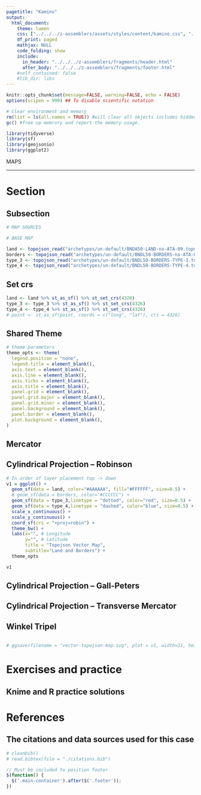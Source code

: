 ```yaml
---
pagetitle: "Kamino"
output: 
  html_document:
    theme: lumen
    css: ["../../../z-assemblers/assets/styles/content/kamino.css", "../../../z-assemblers/assets/icons/line-awesome/css/line-awesome.css"]
    df_print: paged
    mathjax: NULL
    code_folding: show
    include:
      in_header: "../../../z-assemblers/fragments/header.html"
      after_body: "../../../z-assemblers/fragments/footer.html"
    #self_contained: false
    #lib_dir: libs
---
```


```r

knitr::opts_chunk$set(message=FALSE, warning=FALSE, echo = FALSE)
options(scipen = 999) ## To disable scientific notation

# Clear environment and memory
rm(list = ls(all.names = TRUE)) #will clear all objects includes hidden objects.
gc() #free up memrory and report the memory usage.

library(tidyverse)
library(sf)
library(geojsonio)
library(ggplot2)

```

<div class="activity">
MAPS  
</div>

***

# Section
## Subsection

```r

# MAP SOURCES

# BASE MAP

land <- topojson_read("archetypes/un-default/BNDA50-LAND-no-ATA-09.topojson")
borders <- topojson_read("archetypes/un-default/BNDL50-BORDERS-no-ATA-09.topojson")
type_3 <- topojson_read("archetypes/un-default/BNDL50-BORDERS-TYPE-3.topojson")
type_4 <- topojson_read("archetypes/un-default/BNDL50-BORDERS-TYPE-4.topojson")


```


## Set crs


```r

land <- land %>% st_as_sf() %>% st_set_crs(4326)
type_3 <- type_3 %>% st_as_sf() %>% st_set_crs(4326)
type_4 <- type_4 %>% st_as_sf() %>% st_set_crs(4326)
# point <- st_as_sf(point, coords = c("long", "lat"), crs = 4326)

```


## Shared Theme


```r

# theme parameters
theme_opts <- theme(
  legend.position = "none",
  legend.title = element_blank(),
  axis.text = element_blank(),
  axis.line = element_blank(),
  axis.ticks = element_blank(),
  axis.title = element_blank(),
  panel.grid = element_blank(),
  panel.grid.major = element_blank(),
  panel.grid.minor = element_blank(),
  panel.background = element_blank(),
  panel.border = element_blank(),
  plot.background = element_blank(),
)

```

## Mercator

## Cylindrical Projection – Robinson

```r


# In order of layer placement top -> down
v1 = ggplot() +
  geom_sf(data = land, color="#AAAAAA", fill="#FFFFFF", size=0.5) +
  # geom_sf(data = borders, color="#CCCCCC") +
  geom_sf(data = type_3,linetype = "dotted", color="red", size=0.5) +
  geom_sf(data = type_4,linetype = "dashed", color="blue", size=0.5) +
  scale_x_continuous() +
  scale_y_continuous() +
  coord_sf(crs = "+proj=robin") +
  theme_bw() +
  labs(x="", # Longitude
       y="", # Latitude
       title = "Topojson Vector Map", 
       subtitle="Land and Borders") +
  theme_opts

v1

```


## Cylindrical Projection – Gall-Peters

## Cylindrical Projection – Transverse Mercator

## Winkel Tripel


```r

```


```r

# ggsave(filename = "vector-topojson-map.svg", plot = v1, width=11, height=6)

```


# Exercises and practice
## Knime and R practice solutions



# References
## The citations and data sources used for this case


```r

# cleanbib()
# read.bibtex(file = "./citations.bib")

```



```js

// Must be included to position footer
$(function() {
  $('.main-container').after($('.footer'));
})

```
